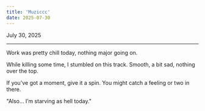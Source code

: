 ```yaml
---
title: 'Muziccc'
date: 2025-07-30
---
```


July 30, 2025

---

Work was pretty chill today, nothing major going on.

While killing some time, I stumbled on this track. Smooth, a bit sad, nothing over the top.

If you’ve got a moment, give it a spin. You might catch a feeling or two in there.

<YouTubeIframe src="https://www.youtube.com/embed/wIa97VfYMOM" />

"Also… I’m starving as hell today."
